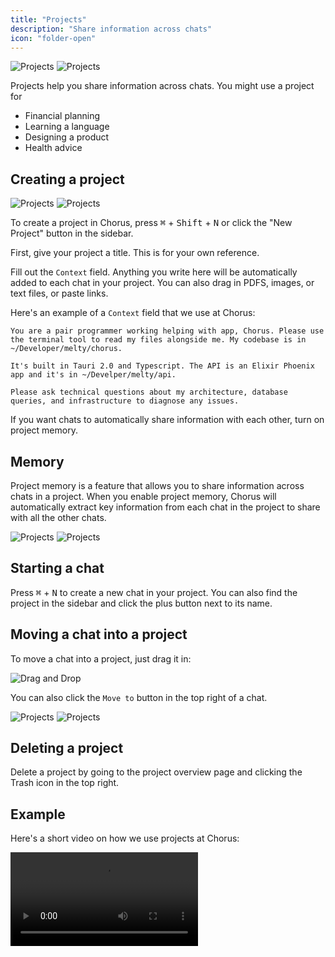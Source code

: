 ```yaml
---
title: "Projects"
description: "Share information across chats"
icon: "folder-open"
---
```


<img src="/images/project-home-light.png" alt="Projects" className="dark:hidden" />
<img src="/images/project-home-dark.png" alt="Projects" className="hidden dark:block" />

Projects help you share information across chats. You might use a project for

-   Financial planning
-   Learning a language
-   Designing a product
-   Health advice

## Creating a project

<img src="/images/new-project-light.png" alt="Projects" className="dark:hidden" />
<img src="/images/new-project-dark.png" alt="Projects" className="hidden dark:block" />

To create a project in Chorus, press <kbd>⌘</kbd> + <kbd>Shift</kbd> + <kbd>N</kbd> or click the "New Project" button in the sidebar.

First, give your project a title. This is for your own reference.

Fill out the `Context` field. Anything you write here will be automatically added to each chat in your project. You can also drag in PDFS, images, or text files, or paste links.

Here's an example of a `Context` field that we use at Chorus:

```text Project Context Example
You are a pair programmer working helping with app, Chorus. Please use the terminal tool to read my files alongside me. My codebase is in ~/Developer/melty/chorus. 

It's built in Tauri 2.0 and Typescript. The API is an Elixir Phoenix app and it's in ~/Develper/melty/api.

Please ask technical questions about my architecture, database queries, and infrastructure to diagnose any issues.
```


If you want chats to automatically share information with each other, turn on project memory.

## Memory

Project memory is a feature that allows you to share information across chats in a project. When you enable project memory, Chorus will automatically extract key information from each chat in the project to share with all the other chats.

<img src="/images/memory-light.png" alt="Projects" className="dark:hidden max-w-xs" />
<img src="/images/memory-dark.png" alt="Projects" className="hidden dark:block max-w-xs" />


## Starting a chat

Press <kbd>⌘</kbd> + <kbd>N</kbd> to create a new chat in your project. You can also find the project in the sidebar and click the plus button next to its name.

## Moving a chat into a project

To move a chat into a project, just drag it in:

<img src="/images/drag.gif" alt="Drag and Drop" />

You can also click the `Move to` button in the top right of a chat.

<img src="/images/moveto-light.png" alt="Projects" className="dark:hidden" />
<img src="/images/moveto-dark.png" alt="Projects" className="hidden dark:block" />

## Deleting a project

Delete a project by going to the project overview page and clicking the <Icon icon="trash"/> Trash icon in the top right.

## Example

Here's a short video on how we use projects at Chorus:

<video src="https://meltylabs.fly.storage.tigris.dev/ProjectDemo.mp4" controls />